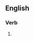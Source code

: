 ==English==

===Verb===
{{head|en|present participle}}

# {{present participle of|macarize|lang=en|nocat=1}}